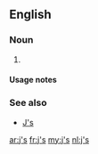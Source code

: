 {{also|JS|js|Js|J's|j's|j/s}}
==English==

===Noun===
{{head|en|noun plural form}}

# {{plural of|j|lang=en}}

====Usage notes====
{{U:en:plurals of letters}}

===See also===
* [[J's]]

[[ar:j's]]
[[fr:j's]]
[[my:j's]]
[[nl:j's]]